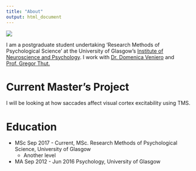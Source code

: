 ```yaml
---
title: "About"
output: html_document
---
```


<img src = "images/profile_pic.jpg" class="left 1-col"> 

I am a postgraduate student undertaking 'Research Methods of Psychological Science' at the University of Glasgow's
[Institute of Neuroscience and Psychology](http://www.gla.ac.uk/researchinstitutes/neurosciencepsychology/).
I work with [Dr. Domenica Veniero](https://www.gla.ac.uk/researchinstitutes/neurosciencepsychology/staff/domenicaveniero/) and [Prof. Gregor Thut.](https://www.gla.ac.uk/researchinstitutes/neurosciencepsychology/staff/gregorthut/)

# Current Master's Project
I will be looking at how saccades affect visual cortex excitability using TMS. 
    
# Education
* MSc Sep 2017 - Current, MSc. Research Methods of Psychological Science, University of Glasgow
    * Another level
* MA Sep 2012 - Jun 2016 Psychology, University of Glasgow